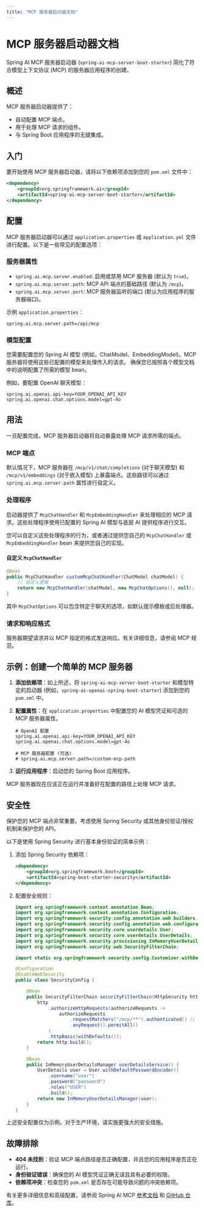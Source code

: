 ```yaml
---
title: "MCP 服务器启动器文档"
---
```


# MCP 服务器启动器文档

Spring AI MCP 服务器启动器 (`spring-ai-mcp-server-boot-starter`) 简化了符合模型上下文协议 (MCP) 的服务器应用程序的创建。

## 概述

MCP 服务器启动器提供了：

-   自动配置 MCP 端点。
-   用于处理 MCP 请求的组件。
-   与 Spring Boot 应用程序的无缝集成。

## 入门

要开始使用 MCP 服务器启动器，请将以下依赖项添加到您的 `pom.xml` 文件中：

```xml
<dependency>
    <groupId>org.springframework.ai</groupId>
    <artifactId>spring-ai-mcp-server-boot-starter</artifactId>
</dependency>
```

## 配置

MCP 服务器启动器可以通过 `application.properties` 或 `application.yml` 文件进行配置。以下是一些常见的配置选项：

### 服务器属性

-   `spring.ai.mcp.server.enabled`: 启用或禁用 MCP 服务器 (默认为 `true`)。
-   `spring.ai.mcp.server.path`: MCP API 端点的基础路径 (默认为 `/mcp`)。
-   `spring.ai.mcp.server.port`: MCP 服务器监听的端口 (默认为应用程序的服务器端口)。

示例 `application.properties`：

```properties
spring.ai.mcp.server.path=/api/mcp
```

### 模型配置

您需要配置您的 Spring AI 模型 (例如，ChatModel、EmbeddingModel)。MCP 服务器将使用这些已配置的模型来处理传入的请求。
确保您已按照各个模型文档中的说明配置了所需的模型 bean。

例如，要配置 OpenAI 聊天模型：

```properties
spring.ai.openai.api-key=YOUR_OPENAI_API_KEY
spring.ai.openai.chat.options.model=gpt-4o
```

## 用法

一旦配置完成，MCP 服务器启动器将自动暴露处理 MCP 请求所需的端点。

### MCP 端点

默认情况下，MCP 服务器在 `/mcp/v1/chat/completions` (对于聊天模型) 和 `/mcp/v1/embeddings` (对于嵌入模型) 上暴露端点。这些路径可以通过 `spring.ai.mcp.server.path` 属性进行自定义。

### 处理程序

启动器提供了 `McpChatHandler` 和 `McpEmbeddingHandler` 来处理相应的 MCP 请求。这些处理程序使用已配置的 Spring AI 模型与底层 AI 提供程序进行交互。

您可以自定义这些处理程序的行为，或者通过提供您自己的 `McpChatHandler` 或 `McpEmbeddingHandler` bean 来提供您自己的实现。

#### 自定义 `McpChatHandler`

```java
@Bean
public McpChatHandler customMcpChatHandler(ChatModel chatModel) {
    // 自定义逻辑
    return new McpChatHandler(chatModel, new McpChatOptions(), null);
}
```

其中 `McpChatOptions` 可以包含特定于聊天的选项，如默认提示模板或后处理器。

### 请求和响应格式

服务器期望请求并以 MCP 指定的格式发送响应。有关详细信息，请参阅 MCP 规范。

## 示例：创建一个简单的 MCP 服务器

1.  **添加依赖项**：如上所述，将 `spring-ai-mcp-server-boot-starter` 和模型特定的启动器 (例如，`spring-ai-openai-spring-boot-starter`) 添加到您的 `pom.xml` 中。

2.  **配置属性**：在 `application.properties` 中配置您的 AI 模型凭证和可选的 MCP 服务器属性。

    ```properties
    # OpenAI 配置
    spring.ai.openai.api-key=YOUR_OPENAI_API_KEY
    spring.ai.openai.chat.options.model=gpt-4o

    # MCP 服务器配置 (可选)
    # spring.ai.mcp.server.path=/custom-mcp-path
    ```

3.  **运行应用程序**：启动您的 Spring Boot 应用程序。

MCP 服务器现在应该正在运行并准备好在配置的路径上处理 MCP 请求。

## 安全性

保护您的 MCP 端点非常重要。考虑使用 Spring Security 或其他身份验证/授权机制来保护您的 API。

以下是使用 Spring Security 进行基本身份验证的简单示例：

1.  添加 Spring Security 依赖项：

    ```xml
    <dependency>
        <groupId>org.springframework.boot</groupId>
        <artifactId>spring-boot-starter-security</artifactId>
    </dependency>
    ```

2.  配置安全规则：

    ```java
    import org.springframework.context.annotation.Bean;
    import org.springframework.context.annotation.Configuration;
    import org.springframework.security.config.annotation.web.builders.HttpSecurity;
    import org.springframework.security.config.annotation.web.configuration.EnableWebSecurity;
    import org.springframework.security.core.userdetails.User;
    import org.springframework.security.core.userdetails.UserDetails;
    import org.springframework.security.provisioning.InMemoryUserDetailsManager;
    import org.springframework.security.web.SecurityFilterChain;

    import static org.springframework.security.config.Customizer.withDefaults;

    @Configuration
    @EnableWebSecurity
    public class SecurityConfig {

        @Bean
        public SecurityFilterChain securityFilterChain(HttpSecurity http) throws Exception {
            http
                .authorizeHttpRequests(authorizeRequests ->
                    authorizeRequests
                        .requestMatchers("/mcp/**").authenticated() // 保护 MCP 端点
                        .anyRequest().permitAll()
                )
                .httpBasic(withDefaults());
            return http.build();
        }

        @Bean
        public InMemoryUserDetailsManager userDetailsService() {
            UserDetails user = User.withDefaultPasswordEncoder()
                .username("user")
                .password("password")
                .roles("USER")
                .build();
            return new InMemoryUserDetailsManager(user);
        }
    }
    ```

<Warning>
上述安全配置仅为示例。对于生产环境，请实施更强大的安全措施。
</Warning>

## 故障排除

-   **404 未找到**：验证 MCP 端点路径是否正确配置，并且您的应用程序是否正在运行。
-   **身份验证错误**：确保您的 AI 模型凭证正确无误且具有必要的权限。
-   **依赖项冲突**：检查您的 `pom.xml` 是否存在可能导致问题的冲突依赖项。

有关更多详细信息和高级配置，请参阅 Spring AI MCP [参考文档](https://docs.spring.io/spring-ai/reference/api/mcp.html) 和 [GitHub 仓库](https://github.com/spring-projects/spring-ai/tree/main/spring-ai-spring-boot-starters/spring-ai-mcp-server-spring-boot-starter)。 